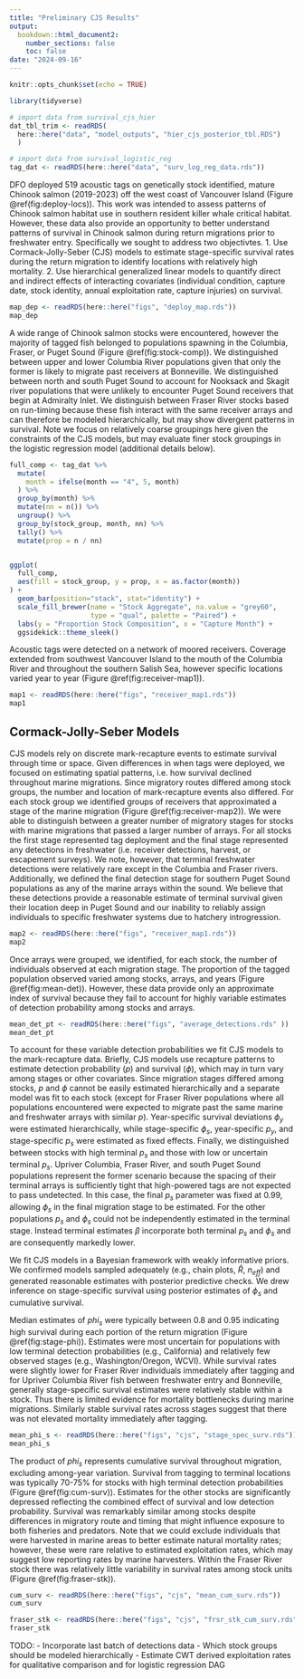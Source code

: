 ```yaml
---
title: "Preliminary CJS Results"
output:
  bookdown::html_document2:
    number_sections: false
    toc: false
date: "2024-09-16"
---
```


```r
knitr::opts_chunk$set(echo = TRUE)

library(tidyverse)

# import data from survival_cjs_hier
dat_tbl_trim <- readRDS(
  here::here("data", "model_outputs", "hier_cjs_posterior_tbl.RDS")
  )

# import data from survival_logistic_reg
tag_dat <- readRDS(here::here("data", "surv_log_reg_data.rds"))

```

DFO deployed 519 acoustic tags on genetically stock identified, mature Chinook salmon (2019-2023) off the west coast of Vancouver Island (Figure \@ref(fig:deploy-locs)). This work was intended to assess patterns of Chinook salmon habitat use in southern resident killer whale critical habitat. However, these data also provide an opportunity to better understand patterns of survival in Chinook salmon during return migrations prior to freshwater entry. Specifically we sought to address two objectivtes.
1. Use Cormack-Jolly-Seber (CJS) models to estimate stage-specific survival rates during the return migration to identify locations with relatively high mortality.
2. Use hierarchical generalized linear models to quantify direct and indirect effects of interacting covariates (individual condition, capture date, stock identity, annual exploitation rate, capture injuries) on survival.

```r
map_dep <- readRDS(here::here("figs", "deploy_map.rds"))
map_dep
```

A wide range of Chinook salmon stocks were encountered, however the majority of tagged fish belonged to populations spawning in the Columbia, Fraser, or Puget Sound (Figure \@ref(fig:stock-comp)). We distinguished between upper and lower Columbia River populations given that only the former is likely to migrate past receivers at Bonneville. We distinguished between north and south Puget Sound to account for Nooksack and Skagit river populations that were unlikely to encounter Puget Sound receivers that begin at Admiralty Inlet. We distinguish between Fraser River stocks based on run-timing because these fish interact with the same receiver arrays and can therefore be modeled hierarchically, but may show divergent patterns in survival. Note we focus on relatively coarse groupings here given the constraints of the CJS models, but may evaluate finer stock groupings in the logistic regression model (additional details below). 

```r
full_comp <- tag_dat %>% 
  mutate(
    month = ifelse(month == "4", 5, month)
  ) %>% 
  group_by(month) %>%
  mutate(nn = n()) %>% 
  ungroup() %>% 
  group_by(stock_group, month, nn) %>%
  tally() %>%
  mutate(prop = n / nn) 


ggplot(
  full_comp, 
  aes(fill = stock_group, y = prop, x = as.factor(month))
) + 
  geom_bar(position="stack", stat="identity") +
  scale_fill_brewer(name = "Stock Aggregate", na.value = "grey60",
                    type = "qual", palette = "Paired") +
  labs(y = "Proportion Stock Composition", x = "Capture Month") +
  ggsidekick::theme_sleek()
```

Acoustic tags were detected on a network of moored receivers. Coverage extended from southwest Vancouver Island to the mouth of the Columbia River and throughout the southern Salish Sea, however specific locations varied year to year (Figure \@ref(fig:receiver-map1)). 

```r
map1 <- readRDS(here::here("figs", "receiver_map1.rds"))
map1
```

## Cormack-Jolly-Seber Models ##

CJS models rely on discrete mark-recapture events to estimate survival through time or space. Given differences in when tags were deployed, we focused on estimating spatial patterns, i.e. how survival declined throughout marine migrations. Since migratory routes differed among stock groups, the number and location of mark-recapture events also differed. For each stock group we identified groups of receivers that approximated a stage of the marine migration  (Figure \@ref(fig:receiver-map2)). We were able to distinguish between a greater number of migratory stages for stocks with marine migrations that passed a larger number of arrays. For all stocks the first stage represented tag deployment and the final stage represented any detections in freshwater (i.e. receiver detections, harvest, or escapement surveys). We note, however, that terminal freshwater detections were relatively rare except in the Columbia and Fraser rivers. Additionally, we defined the final detection stage for southern Puget Sound populations as any of the marine arrays within the sound. We believe that these detections provide a reasonable estimate of terminal survival given their location deep in Puget Sound and our inability to reliably assign individuals to specific freshwater systems due to hatchery introgression. 

```r
map2 <- readRDS(here::here("figs", "receiver_map1.rds"))
map2
```

Once arrays were grouped, we identified, for each stock, the number of individuals observed at each migration stage. The proportion of the tagged population observed varied among stocks, arrays, and years (Figure \@ref(fig:mean-det)). However, these data provide only an approximate index of survival because they fail to account for highly variable estimates of detection probability among stocks and arrays. 

```r
mean_det_pt <- readRDS(here::here("figs", "average_detections.rds" ))
mean_det_pt
```

To account for these variable detection probabilities we fit CJS models to the mark-recapture data. Briefly, CJS models use recapture patterns to estimate detection probability ($p$) and survival ($\phi$), which may in turn vary among stages or other covariates. Since migration stages differed among stocks, $p$ and $\phi$ cannot be easily estimated hierarchically and a separate model was fit to each stock (except for Fraser River populations where all populations encountered were expected to migrate past the same marine and freshwater arrays with similar $p$). Year-specific survival deviations $\phi_y$ were estimated hierarchically, while stage-specific $\phi_s$, year-specific $p_y$, and stage-specific $p_s$ were estimated as fixed effects. Finally, we distinguished between stocks with high terminal $p_s$ and those with low or uncertain terminal $p_s$. Upriver Columbia, Fraser River, and south Puget Sound populations represent the former scenario because the spacing of their terminal arrays is sufficiently tight that high-powered tags are not expected to pass undetected. In this case, the final $p_s$ parameter was fixed at 0.99, allowing $\phi_s$ in the final migration stage to be estimated. For the other populations $p_s$ and $\phi_s$ could not be independently estimated in the terminal stage. Instead terminal estimates $\beta$ incorporate both terminal $p_s$ and $\phi_s$ and are consequently markedly lower. 

We fit CJS models in a Bayesian framework with weakly informative priors. We confirmed models sampled adequately (e.g., chain plots, $\hat{R}$, $n_{eff}$) and generated reasonable estimates with posterior predictive checks. We drew inference on stage-specific survival using posterior estimates of $\phi_s$ and cumulative survival.

Median estimates of $phi_s$ were typically between 0.8 and 0.95 indicating high survival during each portion of the return migration (Figure \@ref(fig:stage-phi)). Estimates were most uncertain for populations with low terminal detection probabilities (e.g., California) and relatively few observed stages (e.g., Washington/Oregon, WCVI). While survival rates were slightly lower for Fraser River individuals immediately after tagging and for Upriver Columbia River fish between freshwater entry and Bonneville, generally stage-specific survival estimates were relatively stable within a stock. Thus there is limited evidence for mortality bottlenecks during marine migrations. Similarly stable survival rates across stages suggest that there was not elevated mortality immediately after tagging.  

```r
mean_phi_s <- readRDS(here::here("figs", "cjs", "stage_spec_surv.rds"))
mean_phi_s
```

The product of $phi_s$ represents cumulative survival throughout migration, excluding among-year variation. Survival from tagging to terminal locations was typically 70-75% for stocks with high terminal detection probabilities (Figure \@ref(fig:cum-surv)). Estimates for the other stocks are significantly depressed reflecting the combined effect of survival and low detection probability. Survival was remarkably similar among stocks despite differences in migratory route and timing that might influence exposure to both fisheries and predators. Note that we could exclude individuals that were harvested in marine areas to better estimate natural mortality rates; however, these were rare relative to estimated exploitation rates, which may suggest low reporting rates by marine harvesters. Within the Fraser River stock there was relatively little variability in survival rates among stock units (Figure \@ref(fig:fraser-stk)). 

```r
cum_surv <- readRDS(here::here("figs", "cjs", "mean_cum_surv.rds"))
cum_surv
```

```r
fraser_stk <- readRDS(here::here("figs", "cjs", "frsr_stk_cum_surv.rds"))
fraser_stk
```




TODO:
- Incorporate last batch of detections data 
- Which stock groups should be modeled hierarchically
- Estimate CWT derived exploitation rates for qualitative comparison and for logistic regression DAG